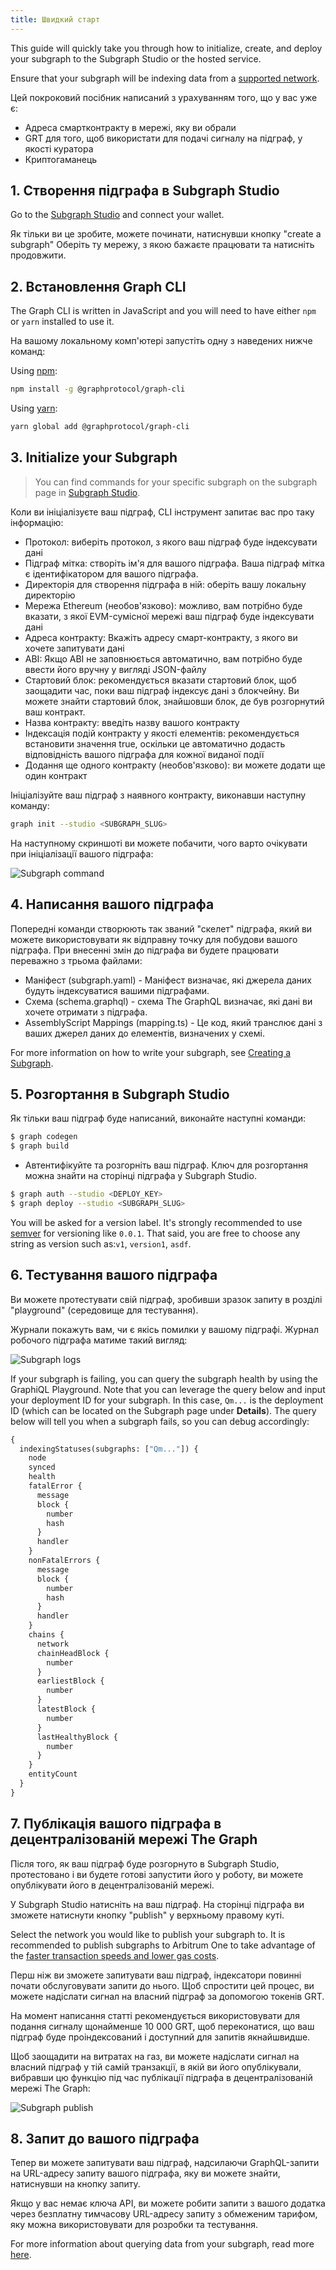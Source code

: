 ```yaml
---
title: Швидкий старт
---
```


This guide will quickly take you through how to initialize, create, and deploy your subgraph to the Subgraph Studio or the hosted service.

Ensure that your subgraph will be indexing data from a [supported network](/developing/supported-networks).

Цей покроковий посібник написаний з урахуванням того, що у вас уже є:

- Адреса смартконтракту в мережі, яку ви обрали
- GRT для того, щоб використати для подачі сигналу на підграф, у якості куратора
- Криптогаманець

## 1. Створення підграфа в Subgraph Studio

Go to the [Subgraph Studio](https://thegraph.com/studio/) and connect your wallet.

Як тільки ви це зробите, можете починати, натиснувши кнопку "create a subgraph" Оберіть ту мережу, з якою бажаєте працювати та натисніть продовжити.

## 2. Встановлення Graph CLI

The Graph CLI is written in JavaScript and you will need to have either `npm` or `yarn` installed to use it.

На вашому локальному комп'ютері запустіть одну з наведених нижче команд:

Using [npm](https://www.npmjs.com/):

```sh
npm install -g @graphprotocol/graph-cli
```

Using [yarn](https://yarnpkg.com/):

```sh
yarn global add @graphprotocol/graph-cli
```

## 3. Initialize your Subgraph

> You can find commands for your specific subgraph on the subgraph page in [Subgraph Studio](https://thegraph.com/studio/).

Коли ви ініціалізуєте ваш підграф, CLI інструмент запитає вас про таку інформацію:

- Протокол: виберіть протокол, з якого ваш підграф буде індексувати дані
- Підграф мітка: створіть ім'я для вашого підграфа. Ваша підграф мітка є ідентифікатором для вашого підграфа.
- Директорія для створення підграфа в ній: оберіть вашу локальну директорію
- Мережа Ethereum (необов'язково): можливо, вам потрібно буде вказати, з якої EVM-сумісної мережі ваш підграф буде індексувати дані
- Адреса контракту: Вкажіть адресу смарт-контракту, з якого ви хочете запитувати дані
- ABI: Якщо ABI не заповнюється автоматично, вам потрібно буде ввести його вручну у вигляді JSON-файлу
- Стартовий блок: рекомендується вказати стартовий блок, щоб заощадити час, поки ваш підграф індексує дані з блокчейну. Ви можете знайти стартовий блок, знайшовши блок, де був розгорнутий ваш контракт.
- Назва контракту: введіть назву вашого контракту
- Індексація подій контракту у якості елементів: рекомендується встановити значення true, оскільки це автоматично додасть відповідність вашого підграфа для кожної виданої події
- Додання ще одного контракту (необов'язково): ви можете додати ще один контракт

Ініціалізуйте ваш підграф з наявного контракту, виконавши наступну команду:

```sh
graph init --studio <SUBGRAPH_SLUG>
```

На наступному скриншоті ви можете побачити, чого варто очікувати при ініціалізації вашого підграфа:

![Subgraph command](/img/subgraph-init-example.png)

## 4. Написання вашого підграфа

Попередні команди створюють так званий "скелет" підграфа, який ви можете використовувати як відправну точку для побудови вашого підграфа. При внесенні змін до підграфа ви будете працювати переважно з трьома файлами:

- Маніфест (subgraph.yaml) - Маніфест визначає, які джерела даних будуть індексуватися вашими підграфами.
- Схема (schema.graphql) - схема The GraphQL визначає, які дані ви хочете отримати з підграфа.
- AssemblyScript Mappings (mapping.ts) - Це код, який транслює дані з ваших джерел даних до елементів, визначених у схемі.

For more information on how to write your subgraph, see [Creating a Subgraph](/developing/creating-a-subgraph).

## 5. Розгортання в Subgraph Studio

Як тільки ваш підграф буде написаний, виконайте наступні команди:

```sh
$ graph codegen
$ graph build
```

- Автентифікуйте та розгорніть ваш підграф. Ключ для розгортання можна знайти на сторінці підграфа у Subgraph Studio.

```sh
$ graph auth --studio <DEPLOY_KEY>
$ graph deploy --studio <SUBGRAPH_SLUG>
```

You will be asked for a version label. It's strongly recommended to use [semver](https://semver.org/) for versioning like `0.0.1`. That said, you are free to choose any string as version such as:`v1`, `version1`, `asdf`.

## 6. Тестування вашого підграфа

Ви можете протестувати свій підграф, зробивши зразок запиту в розділі "playground" (середовище для тестування).

Журнали покажуть вам, чи є якісь помилки у вашому підграфі. Журнал робочого підграфа матиме такий вигляд:

![Subgraph logs](/img/subgraph-logs-image.png)

If your subgraph is failing, you can query the subgraph health by using the GraphiQL Playground. Note that you can leverage the query below and input your deployment ID for your subgraph. In this case, `Qm...` is the deployment ID (which can be located on the Subgraph page under **Details**). The query below will tell you when a subgraph fails, so you can debug accordingly:

```graphql
{
  indexingStatuses(subgraphs: ["Qm..."]) {
    node
    synced
    health
    fatalError {
      message
      block {
        number
        hash
      }
      handler
    }
    nonFatalErrors {
      message
      block {
        number
        hash
      }
      handler
    }
    chains {
      network
      chainHeadBlock {
        number
      }
      earliestBlock {
        number
      }
      latestBlock {
        number
      }
      lastHealthyBlock {
        number
      }
    }
    entityCount
  }
}
```

## 7. Публікація вашого підграфа в децентралізованій мережі The Graph

Після того, як ваш підграф буде розгорнуто в Subgraph Studio, протестовано і ви будете готові запустити його у роботу, ви можете опублікувати його в децентралізованій мережі.

У Subgraph Studio натисніть на ваш підграф. На сторінці підграфа ви зможете натиснути кнопку "publish" у верхньому правому куті.

Select the network you would like to publish your subgraph to. It is recommended to publish subgraphs to Arbitrum One to take advantage of the [faster transaction speeds and lower gas costs](/arbitrum/arbitrum-faq).

Перш ніж ви зможете запитувати ваш підграф, індексатори повинні почати обслуговувати запити до нього. Щоб спростити цей процес, ви можете надіслати сигнал на власний підграф за допомогою токенів GRT.

На момент написання статті рекомендується використовувати для подання сигналу щонайменше 10 000 GRT, щоб переконатися, що ваш підграф буде проіндексований і доступний для запитів якнайшвидше.

Щоб заощадити на витратах на газ, ви можете надіслати сигнал на власний підграф у тій самій транзакції, в якій ви його опублікували, вибравши цю функцію під час публікації підграфа в децентралізованій мережі The Graph:

![Subgraph publish](/img/publish-and-signal-tx.png)

## 8. Запит до вашого підграфа

Тепер ви можете запитувати ваш підграф, надсилаючи GraphQL-запити на URL-адресу запиту вашого підграфа, яку ви можете знайти, натиснувши на кнопку запиту.

Якщо у вас немає ключа API, ви можете робити запити з вашого додатка через безплатну тимчасову URL-адресу запиту з обмеженим тарифом, яку можна використовувати для розробки та тестування.

For more information about querying data from your subgraph, read more [here](/querying/querying-the-graph/).
